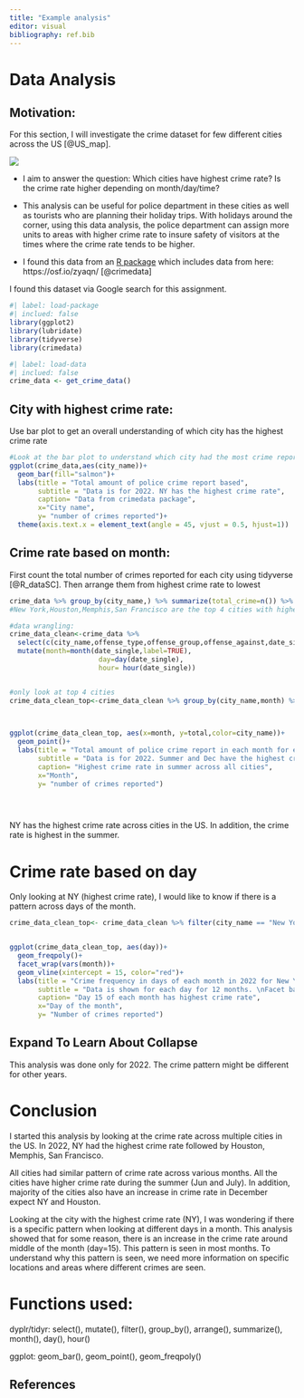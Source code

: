 ```yaml
---
title: "Example analysis"
editor: visual
bibliography: ref.bib
---
```


# Data Analysis

## Motivation:

For this section, I will investigate the crime dataset for few different cities across the US [@US_map].

![](images/us_map.png)

-   I aim to answer the question: Which cities have highest crime rate? Is the crime rate higher depending on month/day/time?

-   This analysis can be useful for police department in these cities as well as tourists who are planning their holiday trips. With holidays around the corner, using this data analysis, the police department can assign more units to areas with higher crime rate to insure safety of visitors at the times where the crime rate tends to be higher.

-   I found this data from an [R package](https://cran.r-project.org/web/packages/crimedata/vignettes/introduction.html) which includes data from here: https://osf.io/zyaqn/ [@crimedata]

::: callout-note
I found this dataset via Google search for this assignment.
:::

```r
#| label: load-package
#| inclued: false
library(ggplot2)
library(lubridate) 
library(tidyverse)
library(crimedata)
```

```r
#| label: load-data
#| inclued: false
crime_data <- get_crime_data()

```

## City with highest crime rate:

Use bar plot to get an overall understanding of which city has the highest crime rate

```r

#Look at the bar plot to understand which city had the most crime report:
ggplot(crime_data,aes(city_name))+
  geom_bar(fill="salmon")+
  labs(title = "Total amount of police crime report based",
       subtitle = "Data is for 2022. NY has the highest crime rate",
       caption= "Data from crimedata package",
       x="City name",
       y= "number of crimes reported")+
  theme(axis.text.x = element_text(angle = 45, vjust = 0.5, hjust=1))


```

## Crime rate based on month:

First count the total number of crimes reported for each city using tidyverse [@R_dataSC]. Then arrange them from highest crime rate to lowest

```r

crime_data %>% group_by(city_name,) %>% summarize(total_crime=n()) %>% arrange(-total_crime) %>%  ungroup()
#New York,Houston,Memphis,San Francisco are the top 4 cities with highest crime rate

#data wrangling:
crime_data_clean<-crime_data %>% 
  select(c(city_name,offense_type,offense_group,offense_against,date_single)) %>%
  mutate(month=month(date_single,label=TRUE),
                      day=day(date_single),
                      hour= hour(date_single))


#only look at top 4 cities
crime_data_clean_top<-crime_data_clean %>% group_by(city_name,month) %>%  mutate(total=n())
  


ggplot(crime_data_clean_top, aes(x=month, y=total,color=city_name))+
  geom_point()+
  labs(title = "Total amount of police crime report in each month for each city",
       subtitle = "Data is for 2022. Summer and Dec have the highest crime rate\nExepct NY and Houston that have the highest crime only in summer",
       caption= "Highest crime rate in summer across all cities",
       x="Month",
       y= "number of crimes reported")


  

```

::: column-margin

NY has the highest crime rate across cities in the US. In addition, the crime rate is highest in the summer.

:::

# Crime rate based on day

Only looking at NY (highest crime rate), I would like to know if there is a pattern across days of the month.

```r

crime_data_clean_top<- crime_data_clean %>% filter(city_name == "New York")


ggplot(crime_data_clean_top, aes(day))+
  geom_freqpoly()+
  facet_wrap(vars(month))+
  geom_vline(xintercept = 15, color="red")+
  labs(title = "Crime frequency in days of each month in 2022 for New York (highest crime rate) ",
       subtitle = "Data is shown for each day for 12 months. \nFacet based on months. Red line shows day=15",
       caption= "Day 15 of each month has highest crime rate",
       x="Day of the month",
       y= "Number of crimes reported")

```

::: {.callout-caution collapse="true"}
## Expand To Learn About Collapse

This analysis was done only for 2022. The crime pattern might be different for other years.
:::

# Conclusion

I started this analysis by looking at the crime rate across multiple cities in the US. In 2022, NY had the highest crime rate followed by Houston, Memphis, San Francisco.

All cities had similar pattern of crime rate across various months. All the cities have higher crime rate during the summer (Jun and July). In addition, majority of the cities also have an increase in crime rate in December expect NY and Houston.

Looking at the city with the highest crime rate (NY), I was wondering if there is a specific pattern when looking at different days in a month. This analysis showed that for some reason, there is an increase in the crime rate around middle of the month (day=15). This pattern is seen in most months. To understand why this pattern is seen, we need more information on specific locations and areas where different crimes are seen.

# Functions used:

dyplr/tidyr: select(), mutate(), filter(), group_by(), arrange(), summarize(), month(), day(), hour()

ggplot: geom_bar(), geom_point(), geom_freqpoly()

## References
